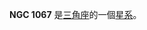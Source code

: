 {{NGCInfoBox|NGCID=NGC 1067|發現者=約翰·弗里德里希·威廉·赫歇爾|發現日期=1827年11月22日|其他編號=UGC 2204,MCG 5-7-43,ZWG 505.45|曆元=J2000.0|赤經=43分50.6秒
|赤緯=32°30'42"|星座=三角座|星體=星系|星等=13.8|表面亮度=13.8|藍等=14.5}}

'''NGC 1067''' 是[[三角座|三角座]]的一個[[星系|星系]]。

{{NGCReference|1067}}
{{Catalogs|NGC=1067}}